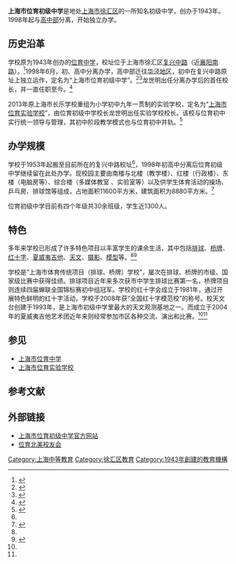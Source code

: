 {{Coord|31|12.806|N|121|27.127|E|format=dms|display=title}}
{{Infobox_School
|name           =上海市位育初级中学
|other_name     =Shanghai Weiyu Middle School
|image          = [[File:Shanghai_WeiYu_Middle_School.jpg|250px]]
|logo = [[File:Shanghai_Weiyu_Middle_School_logo.png|250px]]
|motto          = 团结、严谨、求实、进取
|established    =1943年
|district       =[[中华人民共和国|中国]][[上海市|上海市]][[徐汇区|徐汇区]]
|type       = 公立初级中学
|grades         =
|principal      =吕东
|enrollment     =
|free_label     =学生
|free_text      =1300人
|free_label2    =占地面积
|free_text2     =11600平方米
|free_label3    =建筑面积
|free_text3     =8880平方米
|free_label4    =
|free_text4     =
|address       = 上海市徐汇区复兴中路1261号
|information    =
|website        =http://www.wycz.sh.cn/
}}
'''上海市位育初级中学'''是地处[[上海市|上海市]][[徐汇区|徐汇区]]的一所知名初级中学，创办于1943年。1998年起与[[上海市位育中学|高中部]]分离，开始独立办学。

== 历史沿革 ==
{{see|上海市位育中学#历史沿革}}
学校原为1943年创办的[[位育中学|位育中学]]，校址位于上海市徐汇区[[复兴中路|复兴中路]]（近[[襄阳南路_(上海)|襄阳南路]]）。<ref name=jfq>{{cite book|title=《上海文史资料选辑第59辑：解放前上海的学校》|editor=中国人民政治协商会议上海市委员会文史资料工作委员会|chapter=位育中小学的创建与发展（李楚材）|year=1988|publisher=上海人民出版社}}</ref>1998年6月，初、高中分离办学，高中部迁往[[华泾镇|华泾地区]]，初中在复兴中路原址上独立运作，定名为“上海市位育初级中学”。<ref>{{cite book|title=《上海大辞典（中）》|author=王荣华|publisher=上海辞书出版社|year=2007}}</ref><ref name=jj>{{cite web|url=http://www.wycz.sh.cn/xxgk.asp|title=上海市位育初级中学简介|work=上海市位育初级中学|accessdate=2013-11-06|archive-date=2013-11-11|archive-url=https://web.archive.org/web/20131111152316/http://www.wycz.sh.cn/xxgk.asp|dead-url=no}}</ref>龙世明出任分离办学后的首任校长，并一直任职至今。<ref>{{cite web|url=http://www.wycz.sh.cn/lrld.asp|title=历任领导|work=上海市位育初级中学|accessdate=2013-11-06|archive-date=2013-11-11|archive-url=https://web.archive.org/web/20131111190943/http://www.wycz.sh.cn/lrld.asp|dead-url=no}}</ref>

2013年原上海市长乐学校重组为小学初中九年一贯制的实验学校，定名为“[[上海市位育实验学校|上海市位育实验学校]]”，由位育初级中学校长龙世明出任实验学校校长。该校与位育初中实行统一领导与管理，其初中阶段教学模式也与位育初中并轨。<ref>{{cite web|url=http://www.chinadaily.com.cn/hqgj/jryw/2013-04-25/content_8863656.html|title=位育实验学校9月起招生|work=中国日报|date=2013-04-25|access-date=2013-11-06|archive-url=https://web.archive.org/web/20160305090030/http://www.chinadaily.com.cn/hqgj/jryw/2013-04-25/content_8863656.html|archive-date=2016-03-05|dead-url=yes}}</ref>

== 办学规模 ==
学校于1953年起搬至目前所在的复兴中路校址<ref name=jfq />，1998年初高中分离后位育初级中学继续留在此处办学。现校园主要由南楼与北楼（教学楼）、红楼（行政楼）、东楼（电脑房等）、综合楼（多媒体教室 、实验室等）以及供学生体育活动的操场、乒乓房、排球馆等组成，占地面积11600平方米，建筑面积为8880平方米。<ref name=jydd>{{cite web|url=http://www.xhedu.sh.cn/cms/data/html/doc/2013-09/17/308261/index.html|title=上海市位育初级中学发展性综合督导评估报告|author=徐汇区人民政府教育督导室|work=徐汇教育|access-date=2013-11-06|archive-url=https://web.archive.org/web/20150610195640/http://www.xhedu.sh.cn/cms/data/html/doc/2013-09/17/308261/index.html|archive-date=2015-06-10|dead-url=yes}}</ref>

位育初级中学目前有四个年级共30余班级，学生近1300人。
== 特色 ==
多年来学校已形成了许多特色项目以丰富学生的课余生活，其中包括[[排球|排球]]、[[桥牌|桥牌]]、[[红十字|红十字]]、[[夏威夷吉他|夏威夷吉他]]、[[天文|天文]]、[[摄影|摄影]]、[[模型|模型]]等。<ref name=jydd /><ref name=ts>{{cite web|url=http://www.wycz.sh.cn/xxts.asp|title=学校特色|work=上海市位育初级中学|accessdate=2013-11-06|archive-date=2013-11-11|archive-url=https://web.archive.org/web/20131111190959/http://www.wycz.sh.cn/xxts.asp|dead-url=no}}</ref>

学校是“上海市体育传统项目（排球、桥牌）学校”，屡次在排球、桥牌的市级、国家级比赛中获得佳绩。排球项目近年来多次获市中学生排球比赛第一名，桥牌项目则连续四届蝉联全国锦标赛初中组冠军。学校的红十字会成立于1981年，通过开展特色鲜明的红十字活动，学校于2008年获“全国红十字模范校”的称号。校天文台创建于1993年，是上海市初级中学里最大的天文观测基地之一。而成立于2004年的夏威夷吉他艺术团近年来则经常参加市区各种交流、演出和比赛。<ref name=ts /><ref name=jj />

== 参见 ==
* [[上海市位育中学|上海市位育中学]]
* [[上海市位育实验学校|上海市位育实验学校]]

== 参考文献 ==
{{reflist}}

== 外部链接 ==
{{Commonscat|Shanghai Weiyu High School|上海市位育中学}}
* [http://www.wycz.sh.cn/ 上海市位育初级中学官方网站]{{Wayback|url=http://www.wycz.sh.cn/ |date=20130514032207 }}
* [http://www.weiyu51na.com/ 位育北美校友会]{{Wayback|url=http://www.weiyu51na.com/ |date=20200218104047 }}

[[Category:上海中等教育|Category:上海中等教育]]
[[Category:徐汇区教育|Category:徐汇区教育]]
[[Category:1943年創建的教育機構|Category:1943年創建的教育機構]]